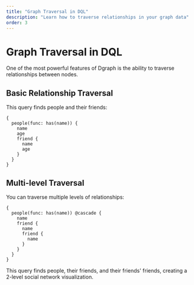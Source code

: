 ```yaml
---
title: "Graph Traversal in DQL"
description: "Learn how to traverse relationships in your graph data"
order: 3
---
```


# Graph Traversal in DQL

One of the most powerful features of Dgraph is the ability to traverse relationships between nodes.

## Basic Relationship Traversal

This query finds people and their friends:

```dql-query
{
  people(func: has(name)) {
    name
    age
    friend {
      name
      age
    }
  }
}
```

## Multi-level Traversal

You can traverse multiple levels of relationships:

```dql-query
{
  people(func: has(name)) @cascade {
    name
    friend {
      name
      friend {
        name
      }
    }
  }
}
```

This query finds people, their friends, and their friends' friends, creating a 2-level social network visualization.
